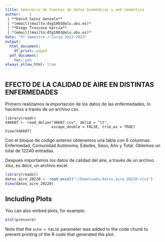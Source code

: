 ```yaml
---
title: Seminario de Fuentes de datos biomédicas y web semántica
author:    | 
 | **David Sainz Gonzalo**
 | *[email](mailto:dsg1003@alu.ubu.es)*
 | **Diego Trascasa García**
 | *[email](mailto:dtg1003@alu.ubu.es)*
date: "5º Semestre / Curso 2022-2023"
output:
  html_document:
    df_print: paged
  pdf_document: 
    toc: yes
always_allow_html: true
---
```


## EFECTO DE LA CALIDAD DE AIRE EN DISTINTAS ENFERMEDADES

Primero realizamos la importación de los datos de las enfermedades, lo hacemos a través de un archivo csv.

```{importación de los datos de enfermedades}
library(readr)
X46687 <- read_delim("46687.csv", delim = "\t", 
                     escape_double = FALSE, trim_ws = TRUE)
View(X46687)
```
Con el bloque de codigo anterior obtenemos una tabla con 6 columnas: 
Enfermedad, Comunidad Autónoma, Edades, Sexo, Año y Total. Obtemos un total de 12240 entradas.

Después importamos los datos de calidad del aire, a través de un archivo xlsx, es decir, un archivo excel.

```r
library(readxl)
datos_aire_20220 <- read_excel("~/Downloads/datos_aire_20220.xlsx")
View(datos_aire_20220)
```

## Including Plots

You can also embed plots, for example:

```r
plot(pressure)
```

Note that the `echo = FALSE` parameter was added to the code chunk to prevent printing of the R code that generated the plot.
